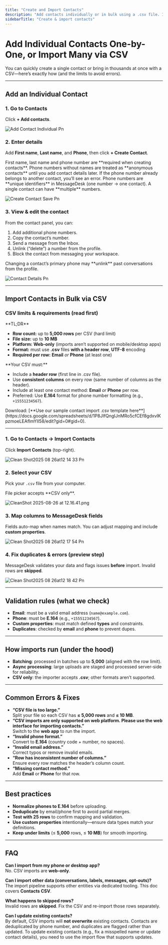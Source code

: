 ```yaml
---
title: "Create and Import Contacts"
description: "Add contacts individually or in bulk using a .csv file. Includes limits, required formats, and validation rules."
sidebarTitle: "Create & import contacts"
---
```


# Add Individual Contacts One-by-One, or Import Many via CSV

You can quickly create a single contact or bring in thousands at once with a CSV—here’s exactly how (and the limits to avoid errors).

---

## Add an Individual Contact

### 1. Go to **Contacts**

Click **\+ Add contacts**.

![Add Contact Individual Pn](/docs-main/images/add-contact-individual.png)

### 2. Enter details

Add **First name**, **Last name**, and **Phone**, then click **\+ Create Contact**.

<Note>
  First name, last name and phone number are **required when creating contacts**. Phone numbers without names are treated as **anonymous contacts** until you add contact details later.
</Note>

<Warning>
  If the phone number already belongs to another contact, you’ll see an error. Phone numbers are **unique identifiers** in MessageDesk (one number → one contact). A single contact can have **multiple** numbers.
</Warning>

![Create Contact Save Pn](/docs-main/images/create-contact-save.png)

### 3. View & edit the contact

From the contact panel, you can:

1. Add additional phone numbers.
2. Copy the contact’s number.
3. Send a message from the Inbox.
4. Unlink (“delete”) a number from the profile.
5. Block the contact from messaging your workspace.

<Warning>
  Changing a contact’s primary phone may **unlink** past conversations from the profile.
</Warning>

![Contact Details Pn](/docs-main/images/contact-details.png)

---

## Import Contacts in Bulk via CSV

### CSV limits & requirements (read first)

<Note>
  **TL;DR**

  - **Row count:** up to **5,000 rows** per CSV (hard limit)
  - **File size:** up to **10 MB**
  - **Platform:** **Web-only** (imports aren’t supported on mobile/desktop apps)
  - **Format:** must use **.csv** files **with a header row**, **UTF-8** encoding
  - **Required per row:** **Email** _or_ **Phone** (at least one)
</Note>

<Warning>
  **Your CSV must:**

  - Include a **header row** (first line in .csv file).
  - Use **consistent columns** on every row (same number of columns as the header).
  - Include at least one contact method: **Email** _or_ **Phone** per row.
  - Preferred: Use **E.164** format for phone number formatting (e.g., `+15551234567`).
</Warning>

<Tip>
  Download: [**Use our sample contact import .csv template here**](https://docs.google.com/spreadsheets/d/1P8JIfQngIJnMRo5cfCEf8gdxvIKpzmoeLEAfImYII58/edit?gid=0#gid=0).
</Tip>

---

### 1. Go to **Contacts** → **Import Contacts**

Click **Import Contacts** (top-right).

![Clean Shot2025 08 26at12 14 33 Pn](/images/CleanShot2025-08-26at12.14.33.png)

### 2. Select your CSV

Pick your `.csv` file from your computer.

<Note>
  File picker accepts **CSV only**.
</Note>

![CleanShot 2025-08-26 at 12.16.41.png](/images/CleanShot2025-08-26at12.16.41.png)

### 3. Map columns to MessageDesk fields

Fields auto-map when names match. You can adjust mapping and include **custom properties**.

![Clean Shot2025 08 26at12 17 54 Pn](/images/CleanShot2025-08-26at12.17.54.png)

### 4. Fix duplicates & errors (preview step)

MessageDesk validates your data and flags issues **before** import. Invalid rows are **skipped**.

![Clean Shot2025 08 26at12 18 42 Pn](/images/CleanShot2025-08-26at12.18.42.png)

---

## Validation rules (what we check)

- **Email**: must be a valid email address (`name@example.com`).
- **Phone**: must be **E.164** (e.g., `+15551234567`).
- **Custom properties**: must match defined **types** and constraints.
- **Duplicates**: checked by **email** and **phone** to prevent dupes.

---

## How imports run (under the hood)

- **Batching**: processed in batches up to **5,000** (aligned with the row limit).
- **Async processing**: large uploads are staged and processed server-side for reliability.
- **CSV only**: the importer accepts **.csv**; other formats aren’t supported.

---

## Common Errors & Fixes

- **“CSV file is too large.”**\
  Split your file so each CSV has **≤ 5,000 rows** and **≤ 10 MB**.
- **“CSV imports are only supported on web platform. Please use the web interface for importing contacts.”**\
  Switch to the **web app** to run the import.
- **“Invalid phone format.”**\
  Convert to **E.164** (country code + number, no spaces).
- **“Invalid email address.”**\
  Correct typos or remove invalid emails.
- **“Row has inconsistent number of columns.”**\
  Ensure every row matches the header’s column count.
- **“Missing contact method.”**\
  Add **Email** or **Phone** for that row.

---

## Best practices

- **Normalize phones to E.164** before uploading.
- **Deduplicate** by email/phone first to avoid partial merges.
- **Test with 25 rows** to confirm mapping and validation.
- **Use custom properties** intentionally—ensure data types match your definitions.
- **Keep under limits** (≤ **5,000** rows, ≤ **10 MB**) for smooth importing.

---

## FAQ

**Can I import from my phone or desktop app?**\
No. CSV imports are **web-only**.

**Can I import other data (conversations, labels, messages, opt-outs)?**\
The import pipeline supports other entities via dedicated tooling. This doc covers **Contacts CSV**.

**What happens to skipped rows?**\
Invalid rows are **skipped**. Fix the CSV and re-import those rows separately.

**Can I update existing contacts?**\
By default, CSV imports will **not overwrite** existing contacts. Contacts are deduplicated by phone number, and duplicates are flagged rather than updated. To update existing contacts (e.g., fix a misspelled name or update contact details), you need to use the import flow that supports updates.